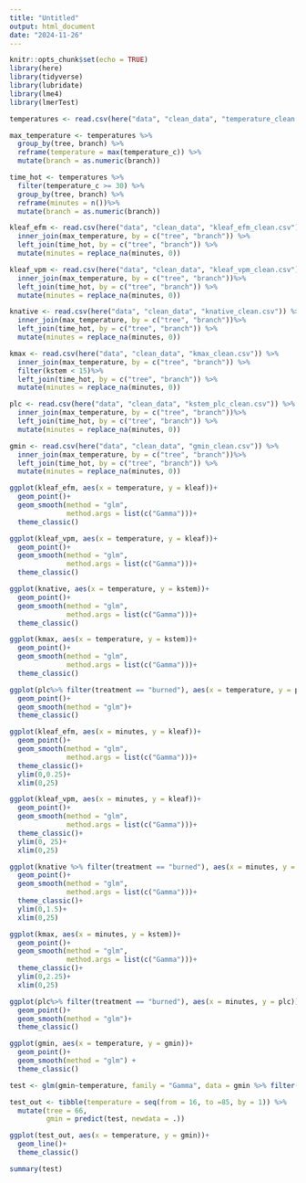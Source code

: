 ```yaml
---
title: "Untitled"
output: html_document
date: "2024-11-26"
---
```


```r
knitr::opts_chunk$set(echo = TRUE)
library(here)
library(tidyverse)
library(lubridate)
library(lme4)
library(lmerTest)
```

```r
temperatures <- read.csv(here("data", "clean_data", "temperature_clean.csv"))

max_temperature <- temperatures %>% 
  group_by(tree, branch) %>% 
  reframe(temperature = max(temperature_c)) %>% 
  mutate(branch = as.numeric(branch))

time_hot <- temperatures %>% 
  filter(temperature_c >= 30) %>% 
  group_by(tree, branch) %>% 
  reframe(minutes = n())%>% 
  mutate(branch = as.numeric(branch))

kleaf_efm <- read.csv(here("data", "clean_data", "kleaf_efm_clean.csv")) %>% 
  inner_join(max_temperature, by = c("tree", "branch")) %>% 
  left_join(time_hot, by = c("tree", "branch")) %>% 
  mutate(minutes = replace_na(minutes, 0))

kleaf_vpm <- read.csv(here("data", "clean_data", "kleaf_vpm_clean.csv")) %>% 
  inner_join(max_temperature, by = c("tree", "branch"))%>% 
  left_join(time_hot, by = c("tree", "branch")) %>% 
  mutate(minutes = replace_na(minutes, 0))

knative <- read.csv(here("data", "clean_data", "knative_clean.csv")) %>% 
  inner_join(max_temperature, by = c("tree", "branch"))%>% 
  left_join(time_hot, by = c("tree", "branch")) %>% 
  mutate(minutes = replace_na(minutes, 0))

kmax <- read.csv(here("data", "clean_data", "kmax_clean.csv")) %>% 
  inner_join(max_temperature, by = c("tree", "branch")) %>% 
  filter(kstem < 15)%>% 
  left_join(time_hot, by = c("tree", "branch")) %>% 
  mutate(minutes = replace_na(minutes, 0))

plc <- read.csv(here("data", "clean_data", "kstem_plc_clean.csv")) %>% 
  inner_join(max_temperature, by = c("tree", "branch"))%>% 
  left_join(time_hot, by = c("tree", "branch")) %>% 
  mutate(minutes = replace_na(minutes, 0))

gmin <- read.csv(here("data", "clean_data", "gmin_clean.csv")) %>% 
  inner_join(max_temperature, by = c("tree", "branch"))%>% 
  left_join(time_hot, by = c("tree", "branch")) %>% 
  mutate(minutes = replace_na(minutes, 0))
```

```r
ggplot(kleaf_efm, aes(x = temperature, y = kleaf))+
  geom_point()+
  geom_smooth(method = "glm",
              method.args = list(c("Gamma")))+
  theme_classic()

ggplot(kleaf_vpm, aes(x = temperature, y = kleaf))+
  geom_point()+
  geom_smooth(method = "glm",
              method.args = list(c("Gamma")))+
  theme_classic()

ggplot(knative, aes(x = temperature, y = kstem))+
  geom_point()+
  geom_smooth(method = "glm",
              method.args = list(c("Gamma")))+
  theme_classic()

ggplot(kmax, aes(x = temperature, y = kstem))+
  geom_point()+
  geom_smooth(method = "glm",
              method.args = list(c("Gamma")))+
  theme_classic()

ggplot(plc%>% filter(treatment == "burned"), aes(x = temperature, y = plc))+
  geom_point()+
  geom_smooth(method = "glm")+
  theme_classic()
```


```r
ggplot(kleaf_efm, aes(x = minutes, y = kleaf))+
  geom_point()+
  geom_smooth(method = "glm",
              method.args = list(c("Gamma")))+
  theme_classic()+
  ylim(0,0.25)+
  xlim(0,25)

ggplot(kleaf_vpm, aes(x = minutes, y = kleaf))+
  geom_point()+
  geom_smooth(method = "glm",
              method.args = list(c("Gamma")))+
  theme_classic()+
  ylim(0, 25)+
  xlim(0,25)

ggplot(knative %>% filter(treatment == "burned"), aes(x = minutes, y = kstem))+
  geom_point()+
  geom_smooth(method = "glm",
              method.args = list(c("Gamma")))+
  theme_classic()+
  ylim(0,1.5)+
  xlim(0,25)

ggplot(kmax, aes(x = minutes, y = kstem))+
  geom_point()+
  geom_smooth(method = "glm",
              method.args = list(c("Gamma")))+
  theme_classic()+
  ylim(0,2.25)+
  xlim(0,25)

ggplot(plc%>% filter(treatment == "burned"), aes(x = minutes, y = plc))+
  geom_point()+
  geom_smooth(method = "glm")+
  theme_classic()
```


```r
ggplot(gmin, aes(x = temperature, y = gmin))+
  geom_point()+
  geom_smooth(method = "glm") +
  theme_classic()

test <- glm(gmin~temperature, family = "Gamma", data = gmin %>% filter(treatment == "burned"))

test_out <- tibble(temperature = seq(from = 16, to =85, by = 1)) %>% 
  mutate(tree = 66,
         gmin = predict(test, newdata = .)) 

ggplot(test_out, aes(x = temperature, y = gmin))+
  geom_line()+
  theme_classic()

summary(test)
```

